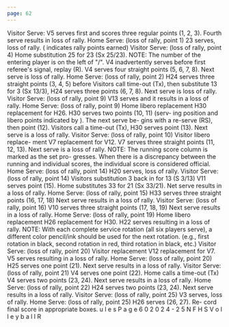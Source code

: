 ```yaml
---
page: 62
---
```


Visitor Serve: V5 serves first and scores three regular points (1, 2, 3). Fourth serve results in loss of rally. Home Serve: (loss of rally, point 1) 23 serves, loss of rally. ( indicates rally points earned) Visitor Serve: (loss of rally, point 4) Home substitution 25 for 23 (Sx 25/23). NOTE: The number of the entering player is on the left of "/". V4 inadvertently serves before first referee's signal, replay (R). V4 serves four straight points (5, 6, 7, 8). Next serve is loss of rally. Home Serve: (loss of rally, point 2) H24 serves three straight points (3, 4, 5) before Visitors call time-out (Tx), then substitute 13 for 3 (Sx 13/3), H24 serves three points (6, 7, 8). Next serve is loss of rally. Visitor Serve: (loss of rally, point 9) V13 serves and it results in a loss of rally. Home Serve: (loss of rally, point 9) Home libero replacement H30 replacement for H26. H30 serves two points (10, 11) (serv- ing position and libero points indicated by ). The next serve be- gins with a re-serve (RS), then point (12). Visitors call a time-out (Tx), H30 serves point (13). Next serve is a loss of rally. Visitor Serve: (loss of rally, point 10) Visitor libero replace- ment V7 replacement for V12. V7 serves three straight points (11, 12, 13). Next serve is a loss of rally. NOTE: The running score column is marked as the set pro- gresses. When there is a discrepancy between the running and individual scores, the individual score is considered official. Home Serve: (loss of rally, point 14) H20 serves, loss of rally. Visitor Serve: (loss of rally, point 14) Visitors substitution 3 back in for 13 (S 3/13) V11 serves point (15). Home substitutes 33 for 21 (Sx 33/21). Net serve results in a loss of rally. Home Serve: (loss of rally, point 15) H33 serves three straight points (16, 17, 18) Next serve results in a loss of rally. Visitor Serve: (loss of rally, point 16) V10 serves three straight points (17, 18, 19) Next serve results in a loss of rally. Home Serve: (loss of rally, point 19) Home libero replacement H26 replacement for H30. H22 serves resulting in a loss of rally. NOTE: With each complete service rotation (all six players serve), a different color pencil/ink should be used for the next rotation. (e.g., first rotation in black, second rotation in red, third rotation in black, etc.) Visitor Serve: (loss of rally, point 20) Visitor replacement V12 replacement for V7. V5 serves resulting in a loss of rally. Home Serve: (loss of rally, point 20) H25 serves one point (21). Next serve results in a loss of rally. Visitor Serve: (loss of rally, point 21) V4 serves one point (22). Home calls a time-out (Tx) V4 serves two points (23, 24). Next serve results in a loss of rally. Home Serve: (loss of rally, point 22) H24 serves two points (23, 24). Next serve results in a loss of rally. Visitor Serve: (loss of rally, point 25) V3 serves, loss of rally. Home Serve: (loss of rally, point 25) H26 serves (26, 27). Re- cord final score in appropriate boxes. u l e s P a g e 6 0 2 0 2 4 - 2 5 N F H S V o l l e y b a l l R
